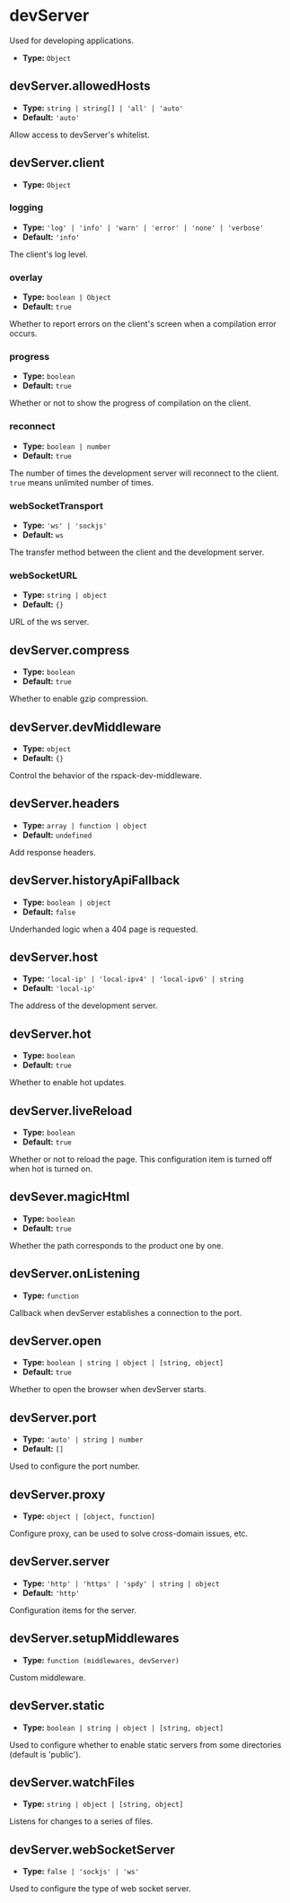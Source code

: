 
<WebpackLicense from="https://webpack.js.org/configuration/dev-server/" />

# devServer

Used for developing applications.

- **Type:** `Object`

## devServer.allowedHosts

- **Type:** `string | string[] | 'all' | 'auto'`
- **Default:** `'auto'`

Allow access to devServer's whitelist.

## devServer.client

- **Type:** `Object`

### logging

- **Type:** `'log' | 'info' | 'warn' | 'error' | 'none' | 'verbose'`
- **Default:** `'info'`

The client's log level.

### overlay

- **Type:** `boolean | Object`
- **Default:** `true`

Whether to report errors on the client's screen when a compilation error occurs.

### progress

- **Type:** `boolean`
- **Default:** `true`

Whether or not to show the progress of compilation on the client.

### reconnect

- **Type:** `boolean | number`
- **Default:** `true`

The number of times the development server will reconnect to the client. `true` means unlimited number of times.

### webSocketTransport

- **Type:** `'ws' | 'sockjs'`
- **Default:** `ws`

The transfer method between the client and the development server.

### webSocketURL

- **Type:** `string | object`
- **Default:** `{}`

URL of the ws server.

## devServer.compress

- **Type:** `boolean`
- **Default:** `true`

Whether to enable gzip compression.

## devServer.devMiddleware

- **Type:** `object`
- **Default:** `{}`

Control the behavior of the rspack-dev-middleware.

## devServer.headers

- **Type:** `array | function | object`
- **Default:** `undefined`

Add response headers.

## devServer.historyApiFallback

- **Type:** `boolean | object`
- **Default:** `false`

Underhanded logic when a 404 page is requested.

## devServer.host

- **Type:** `'local-ip' | 'local-ipv4' | 'local-ipv6' | string`
- **Default:** `'local-ip'`

The address of the development server.

## devServer.hot

- **Type:** `boolean`
- **Default:** `true`

Whether to enable hot updates.

## devServer.liveReload

- **Type:** `boolean`
- **Default:** `true`

Whether or not to reload the page. This configuration item is turned off when hot is turned on.

## devSever.magicHtml

- **Type:** `boolean`
- **Default:** `true`

Whether the path corresponds to the product one by one.

## devServer.onListening

- **Type:** `function`

Callback when devServer establishes a connection to the port.

## devServer.open

- **Type:** `boolean | string | object | [string, object]`
- **Default:** `true`

Whether to open the browser when devServer starts.

## devServer.port

- **Type:** `'auto' | string | number`
- **Default:** `[]`

Used to configure the port number.

## devServer.proxy

- **Type:** `object | [object, function]`

Configure proxy, can be used to solve cross-domain issues, etc.

## devServer.server

- **Type:** `'http' | 'https' | 'spdy' | string | object`
- **Default:** `'http'`

Configuration items for the server.

## devServer.setupMiddlewares

- **Type:** `function (middlewares, devServer)`

Custom middleware.

## devServer.static

- **Type:** `boolean | string | object | [string, object]`

Used to configure whether to enable static servers from some directories (default is 'public').

## devServer.watchFiles

- **Type:** `string | object | [string, object]`

Listens for changes to a series of files.

## devServer.webSocketServer

- **Type:** `false | 'sockjs' | 'ws'`

Used to configure the type of web socket server.
